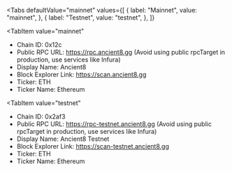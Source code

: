 
<Tabs
 defaultValue="mainnet"
  values={[
    { label: "Mainnet", value: "mainnet", },
    { label: "Testnet", value: "testnet", },
  ]}
>
<TabItem
  value="mainnet"
>

- Chain ID: 0x12c
- Public RPC URL: https://rpc.ancient8.gg (Avoid using public rpcTarget in production, use services
  like Infura)
- Display Name: Ancient8
- Block Explorer Link: https://scan.ancient8.gg
- Ticker: ETH
- Ticker Name: Ethereum

</TabItem>

<TabItem
  value="testnet"
>

- Chain ID: 0x2af3
- Public RPC URL: https://rpc-testnet.ancient8.gg (Avoid using public rpcTarget in production, use
  services like Infura)
- Display Name: Ancient8 Testnet
- Block Explorer Link: https://scan-testnet.ancient8.gg
- Ticker: ETH
- Ticker Name: Ethereum

</TabItem>
</Tabs>
